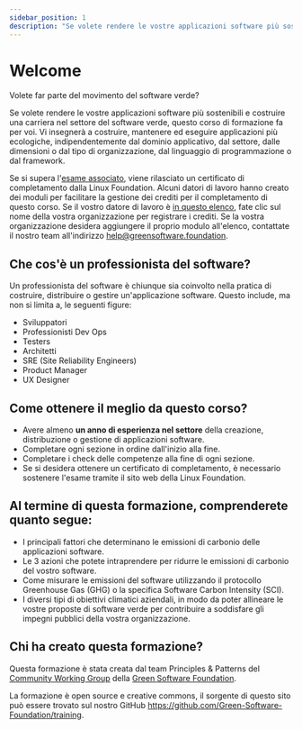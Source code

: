 ```yaml
---
sidebar_position: 1
description: "Se volete rendere le vostre applicazioni software più sostenibili e costruire una carriera nel settore del software verde, questo corso di formazione fa per voi."
---
```


# Welcome

Volete far parte del movimento del software verde?

Se volete rendere le vostre applicazioni software più sostenibili e costruire una carriera nel settore del software verde, questo corso di formazione fa per voi. Vi insegnerà a costruire, mantenere ed eseguire applicazioni più ecologiche, indipendentemente dal dominio applicativo, dal settore, dalle dimensioni o dal tipo di organizzazione, dal linguaggio di programmazione o dal framework.

Se si supera l'[esame associato](https://grnsft.org/practitioner/lf-exam), viene rilasciato un certificato di completamento dalla Linux Foundation. Alcuni datori di lavoro hanno creato dei moduli per facilitare la gestione dei crediti per il completamento di questo corso. Se il vostro datore di lavoro è [in questo elenco](https://docs.google.com/document/d/1Jv-f7wGyODzEySQFfVk6Vo_OAHWjf-jAdFmyfDQUgvU/edit?usp=sharing), fate clic sul nome della vostra organizzazione per registrare i crediti. Se la vostra organizzazione desidera aggiungere il proprio modulo all'elenco, contattate il nostro team all'indirizzo help@greensoftware.foundation.

## Che cos'è un professionista del software?

Un professionista del software è chiunque sia coinvolto nella pratica di costruire, distribuire o gestire un'applicazione software. Questo include, ma non si limita a, le seguenti figure:

- Sviluppatori
- Professionisti Dev Ops
- Testers
- Architetti
- SRE (Site Reliability Engineers)
- Product Manager
- UX Designer

## Come ottenere il meglio da questo corso?

- Avere almeno **un anno di esperienza nel settore** della creazione, distribuzione o gestione di applicazioni software.
- Completare ogni sezione in ordine dall'inizio alla fine.
- Completare i check delle competenze alla fine di ogni sezione.
- Se si desidera ottenere un certificato di completamento, è necessario sostenere l'esame tramite il sito web della Linux Foundation.

## Al termine di questa formazione, comprenderete quanto segue:

- I principali fattori che determinano le emissioni di carbonio delle applicazioni software.
- Le 3 azioni che potete intraprendere per ridurre le emissioni di carbonio del vostro software.
- Come misurare le emissioni del software utilizzando il protocollo Greenhouse Gas (GHG) o la specifica Software Carbon Intensity (SCI).
- I diversi tipi di obiettivi climatici aziendali, in modo da poter allineare le vostre proposte di software verde per contribuire a soddisfare gli impegni pubblici della vostra organizzazione.

## Chi ha creato questa formazione?

Questa formazione è stata creata dal team Principles & Patterns del [Community Working Group](https://community.greensoftware.foundation) della [Green Software Foundation](https://greensoftware.foundation).

La formazione è open source e creative commons, il sorgente di questo sito può essere trovato sul nostro GitHub https://github.com/Green-Software-Foundation/training.
